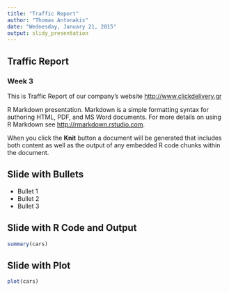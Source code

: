 ```yaml
---
title: "Traffic Report"
author: "Thomas Antonakis"
date: "Wednesday, January 21, 2015"
output: slidy_presentation
---
```


## Traffic Report

### Week 3

This is Traffic Report of our company's website <http://www.clickdelivery.gr>



R Markdown presentation. Markdown is a simple formatting syntax for authoring HTML, PDF, and MS Word documents. For more details on using R Markdown see <http://rmarkdown.rstudio.com>.

When you click the **Knit** button a document will be generated that includes both content as well as the output of any embedded R code chunks within the document.

## Slide with Bullets

- Bullet 1
- Bullet 2
- Bullet 3

## Slide with R Code and Output

```r
summary(cars)
```

## Slide with Plot

```r
plot(cars)
```

